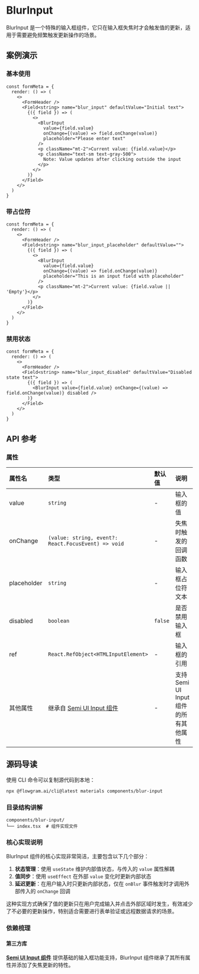 
# BlurInput

BlurInput 是一个特殊的输入框组件，它只在输入框失焦时才会触发值的更新，适用于需要避免频繁触发更新操作的场景。

## 案例演示

### 基本使用

<BasicStory />

```tsx pure title="form-meta.tsx"
const formMeta = {
  render: () => (
    <>
      <FormHeader />
      <Field<string> name="blur_input" defaultValue="Initial text">
        {({ field }) => (
          <>
            <BlurInput
              value={field.value}
              onChange={(value) => field.onChange(value)}
              placeholder="Please enter text"
            />
            <p className="mt-2">Current value: {field.value}</p>
            <p className="text-sm text-gray-500">
              Note: Value updates after clicking outside the input
            </p>
          </>
        )}
      </Field>
    </>
  )
}
```

### 带占位符

<PlaceholderStory />

```tsx pure title="form-meta.tsx"
const formMeta = {
  render: () => (
    <>
      <FormHeader />
      <Field<string> name="blur_input_placeholder" defaultValue="">
        {({ field }) => (
          <>
            <BlurInput
              value={field.value}
              onChange={(value) => field.onChange(value)}
              placeholder="This is an input field with placeholder"
            />
            <p className="mt-2">Current value: {field.value || 'Empty'}</p>
          </>
        )}
      </Field>
    </>
  )
}
```

### 禁用状态

<DisabledStory />

```tsx pure title="form-meta.tsx"
const formMeta = {
  render: () => (
    <>
      <FormHeader />
      <Field<string> name="blur_input_disabled" defaultValue="Disabled state text">
        {({ field }) => (
          <BlurInput value={field.value} onChange={(value) => field.onChange(value)} disabled />
        )}
      </Field>
    </>
  )
}
```
## API 参考

### 属性

| 属性名 | 类型 | 默认值 | 说明 |
| :--- | :--- | :--- | :--- |
| value | `string` | - | 输入框的值 |
| onChange | `(value: string, event?: React.FocusEvent) => void` | - | 失焦时触发的回调函数 |
| placeholder | `string` | - | 输入框占位符文本 |
| disabled | `boolean` | `false` | 是否禁用输入框 |
| ref | `React.RefObject<HTMLInputElement>` | - | 输入框的引用 |
| 其他属性 | 继承自 [Semi UI Input 组件](https://semi.design/zh-CN/input/input) | - | 支持 Semi UI Input 组件的所有其他属性 |

## 源码导读

<SourceCode
  href="https://github.com/bytedance/flowgram.ai/tree/main/packages/materials/form-materials/src/components/blur-input"
/>

使用 CLI 命令可以复制源代码到本地：

```bash
npx @flowgram.ai/cli@latest materials components/blur-input
```

### 目录结构讲解

```
components/blur-input/
└── index.tsx  # 组件实现文件
```

### 核心实现说明

BlurInput 组件的核心实现非常简洁，主要包含以下几个部分：

1. **状态管理**：使用 `useState` 维护内部值状态，与传入的 `value` 属性解耦
2. **值同步**：使用 `useEffect` 在外部 `value` 变化时更新内部状态
3. **延迟更新**：在用户输入时只更新内部状态，仅在 `onBlur` 事件触发时才调用外部传入的 `onChange` 回调

这种实现方式确保了值的更新只在用户完成输入并点击外部区域时发生，有效减少了不必要的更新操作，特别适合需要进行表单验证或远程数据请求的场景。

### 依赖梳理

#### 第三方库

[**Semi UI Input 组件**](https://semi.design/zh-CN/input/input) 提供基础的输入框功能支持，BlurInput 组件继承了其所有属性并添加了失焦更新的特性。
